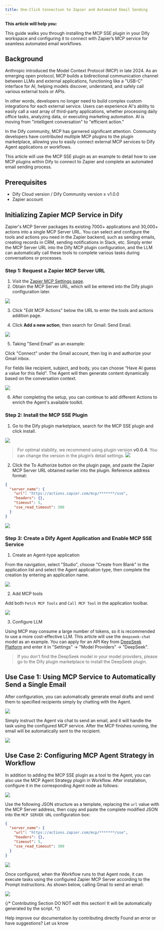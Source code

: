 ```yaml
---
title: One-Click Connection to Zapier and Automated Email Sending
---
```


**This article will help you:**

This guide walks you through installing the MCP SSE plugin in your Dify workspace and configuring it to connect with Zapier’s MCP service for seamless automated email workflows.

## Background

Anthropic introduced the Model Context Protocol (MCP) in late 2024. As an emerging open protocol, MCP builds a bidirectional communication channel between LLMs and external applications, functioning like a "USB-C" interface for AI, helping models discover, understand, and safely call various external tools or APIs.

In other words, developers no longer need to build complex custom integrations for each external service. Users can experience AI's ability to easily call a vast array of third-party applications, whether processing daily office tasks, analyzing data, or executing marketing automation. AI is moving from "intelligent conversation" to "efficient action."

In the Dify community, MCP has garnered significant attention. Community developers have contributed multiple MCP plugins to the plugin marketplace, allowing you to easily connect external MCP services to Dify Agent applications or workflows.

This article will use the MCP SSE plugin as an example to detail how to use MCP plugins within Dify to connect to Zapier and complete an automated email sending process.

## Prerequisites

- Dify Cloud version / Dify Community version ≥ v1.0.0
- Zapier account

## Initializing Zapier MCP Service in Dify

Zapier's MCP Server packages its existing 7000+ applications and 30,000+ actions into a single MCP Server URL. You can select and configure the tools and actions you need in the Zapier backend, such as sending emails, creating records in CRM, sending notifications in Slack, etc. Simply enter the MCP Server URL into the Dify MCP plugin configuration, and the LLM can automatically call these tools to complete various tasks during conversations or processes.

### Step 1: Request a Zapier MCP Server URL

1. Visit the [Zapier MCP Settings page](https://actions.zapier.com/settings/mcp/).
2. Obtain the MCP Server URL, which will be entered into the Dify plugin configuration later.

![](https://assets-docs.dify.ai/2025/04/15bba178b0adddcd3e1961807dfe14f0.png)

3. Click "Edit MCP Actions" below the URL to enter the tools and actions addition page.

4. Click **Add a new action**, then search for Gmail: Send Email.

![](https://assets-docs.dify.ai/2025/04/718e214166ca6eed6771d44f3b6ab718.png)

5. Taking "Send Email" as an example:

Click "Connect" under the Gmail account, then log in and authorize your Gmail inbox.

For fields like recipient, subject, and body, you can choose “Have AI guess a value for this field”. The Agent will then generate content dynamically based on the conversation context.

![](https://assets-docs.dify.ai/2025/04/637ce6b46ab706f4512a2dceb25a8162.png)

6. After completing the setup, you can continue to add different Actions to enrich the Agent's available toolkit.

### Step 2: Install the MCP SSE Plugin

1. Go to the Dify plugin marketplace, search for the MCP SSE plugin and click install.

![](https://assets-docs.dify.ai/2025/04/20174032b8feb624a52ac36d65e7c0fa.png)

> For optimal stability, we recommend using plugin version **v0.0.4**. You can change the version in the plugin’s detail settings.
> ![](https://assets-docs.dify.ai/2025/04/b076d40ea120dea544df49bc52199ad6.png)


2. Click the To Authorize button on the plugin page, and paste the Zapier MCP Server URL obtained earlier into the plugin. Reference address format:

```json
{
  "server_name": {
    "url": "https://actions.zapier.com/mcp/*******/sse",
    "headers": {},
    "timeout": 5,
    "sse_read_timeout": 300
  }
}
```

![](https://assets-docs.dify.ai/2025/04/5ba078e8804c1bee5bcec167d260a92a.png)

### Step 3: Create a Dify Agent Application and Enable MCP SSE Service

1. Create an Agent-type application

From the navigation, select "Studio", choose "Create from Blank" in the application list and select the Agent application type, then complete the creation by entering an application name.

![](https://assets-docs.dify.ai/2025/04/aaef5e115211c2b04382552e537877fa.png)

2. Add MCP tools

Add both `Fetch MCP Tools` and `Call MCP Tool` in the application toolbar.

![](https://assets-docs.dify.ai/2025/04/4e570e4e42720b3e202d409fa93f983a.png)

3. Configure LLM

Using MCP may consume a large number of tokens, so it is recommended to use a more cost-effective LLM. This article will use the `deepseek-chat` model as an example. You can apply for an API Key from [DeepSeek Platform](https://platform.deepseek.com/usage) and enter it in "Settings" → "Model Providers" → "DeepSeek".

> If you don't find the DeepSeek model in your model providers, please go to the Dify plugin marketplace to install the DeepSeek plugin.

## Use Case 1: Using MCP Service to Automatically Send a Single Email

After configuration, you can automatically generate email drafts and send them to specified recipients simply by chatting with the Agent.

![](https://assets-docs.dify.ai/2025/04/fc76cc8e7dd7476199e9810fa5403f3b.png)

Simply instruct the Agent via chat to send an email, and it will handle the task using the configured MCP service. After the MCP finishes running, the email will be automatically sent to the recipient.

![](https://assets-docs.dify.ai/2025/04/dc80a8fb00800e8938f3918fc908bc1b.png)

## Use Case 2: Configuring MCP Agent Strategy in Workflow

In addition to adding the MCP SSE plugin as a tool to the Agent, you can also use the MCP Agent Strategy plugin in Workflow. After installation, configure it in the corresponding Agent node as follows:

![](https://assets-docs.dify.ai/2025/04/0a340d4cc4a549e6b7420b39cfd805d6.png)

Use the following JSON structure as a template, replacing the `url` value with the MCP Server address, then copy and paste the complete modified JSON into the `MCP SERVER URL` configuration box:

```json
{
  "server_name": {
    "url": "https://actions.zapier.com/mcp/*******/sse",
    "headers": {},
    "timeout": 5,
    "sse_read_timeout": 300
  }
}
```

![](https://assets-docs.dify.ai/2025/04/883c70b8a714c0c7e7a25f5f712c59e0.png)

Once configured, when the Workflow runs to that Agent node, it can execute tasks using the configured Zapier MCP Server according to the Prompt instructions. As shown below, calling Gmail to send an email:

![](https://assets-docs.dify.ai/2025/04/a201fb50200737881e4ddc0b31518336.png)

{/*
Contributing Section
DO NOT edit this section!
It will be automatically generated by the script.
*/}

<CardGroup cols="2">
    <Card
        title="Edit this page"
        icon="pen-to-square"
        href="https://github.com/langgenius/dify-docs/edit/main/en/plugins/best-practice/how-to-use-mcp-zapier.mdx"
    >
        Help improve our documentation by contributing directly
    </Card>
    <Card
        title="Report an issue"
        icon="github"
        href="https://github.com/langgenius/dify-docs/issues/new?title=Documentation%20Issue%3A%20o-use-mcp-zap&body=%23%23%20Issue%20Description%0A%3C%21--%20Please%20briefly%20describe%20the%20issue%20you%20found%20--%3E%0A%0A%23%23%20Page%20Link%0Ahttps%3A%2F%2Fgithub.com%2Flanggenius%2Fdify-docs%2Fblob%2Fmain%2Fen/plugins/best-practice%2Fhow-to-use-mcp-zapier.mdx%0A%0A%23%23%20Suggested%20Changes%0A%3C%21--%20If%20you%20have%20specific%20suggestions%20for%20changes%2C%20please%20describe%20them%20here%20--%3E%0A%0A%3C%21--%20Thank%20you%20for%20helping%20improve%20our%20documentation%21%20--%3E"
    >
        Found an error or have suggestions? Let us know
    </Card>
</CardGroup>
